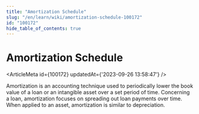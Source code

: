 ```yaml
---
title: "Amortization Schedule"
slug: "/en/learn/wiki/amortization-schedule-100172"
id: "100172"
hide_table_of_contents: true
---
```



# Amortization Schedule

<ArticleMeta id={100172} updatedAt={'2023-09-26 13:58:47'} />
<div className='border-solid border-b border-t-0 my-4 border-[var(--ifm-color-gray-300)]' />

Amortization is an accounting technique used to periodically lower the book value of a loan or an intangible asset over a set period of time. Concerning a loan, amortization focuses on spreading out loan payments over time. When applied to an asset, amortization is similar to depreciation.
